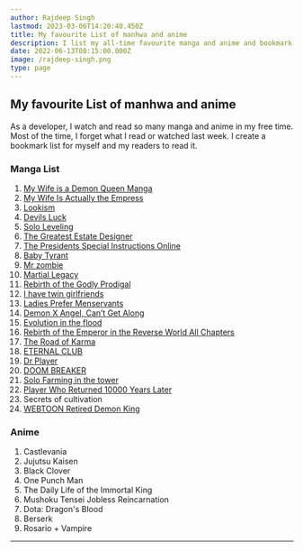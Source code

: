 ```yaml
---
author: Rajdeep Singh
lastmod: 2023-03-06T14:20:40.450Z
title: My favourite List of manhwa and anime
description: I list my all-time favourite manga and anime and bookmark them when I read.
date: 2022-06-13T08:15:00.000Z
image: /rajdeep-singh.png
type: page
---
```


## My favourite List of manhwa and anime

As a developer, I watch and read so many manga and anime in my free time. Most of the time, I forget what I read or watched last week. I create a bookmark list for myself and my readers to read it.

### Manga List

1.  [My Wife is a Demon Queen Manga](https://demonqueen.online/)
2.  [My Wife Is Actually the Empress](https://mangaowl.io/taekookiee/my-wife-is-actually-the-empress/)
3.  [Lookism](https://mangaowl.io/taekookiee/103/)
4.  [Devils Luck](https://1stkissmanga.me/manga/devils-luck/)
5.  [Solo Leveling](https://leveling-solo.org/)
6.  [The Greatest Estate Designer](https://coffeemanga.io/manga/the-greatest-estate-designer-6)
7.  [The Presidents Special Instructions Online](https://coffeemanga.io/manga/the-presidents-special-instructions-online/)
8.  [Baby Tyrant](https://coffeemanga.io/manga/baby-tyrant/)
9.  [Mr zombie](https://mangagg.com/comic/mr-zombie/)
10. [Martial Legacy](https://manhuafast.com/manga/martial-legacy/)
11. [Rebirth of the Godly Prodigal](https://aquamanga.com/read/rebirth-of-the-godly-prodigal/)
12. [I have twin girlfriends](https://rmanga.app/i-have-twin-girlfriends/)
13. [Ladies Prefer Menservants](https://zinmanga.com/manga/ladies-prefer-menservants)
14. [Demon X Angel, Can’t Get Along](https://www.topmanhua.com/manhua/demon-x-angel-cant-get-along)
15. [Evolution in the flood](https://mangagg.com/comic/evolution-in-the-flood/)
16. [Rebirth of the Emperor in the Reverse World All Chapters](https://www.mangageko.com/manga/rebirth-of-the-emperor-in-the-reverse-world/)
17. [The Road of Karma](https://www.mangageko.com/manga/the-road-of-karma/)
18. [ETERNAL CLUB](https://eternalclubmanga.com/)
19. [Dr Player](https://harimanga.com/manga/dr-player)
20. [DOOM BREAKER](https://doombreakernow.com/)
21. [Solo Farming in the tower](https://zinmanga.com/manga/solo-farming-in-the-tower/)
22. [Player Who Returned 10000 Years Later](https://playerwhoreturned.com/)
23. Secrets of cultivation
24. [WEBTOON Retired Demon King](https://www.webtoons.com/en/romance/retired-demon-king)

### Anime

1. Castlevania
2. Jujutsu Kaisen
3. Black Clover
4. One Punch Man
5. The Daily Life of the Immortal King
6. Mushoku Tensei Jobless Reincarnation
7. Dota: Dragon's Blood
8. Berserk
9. Rosario + Vampire
---
